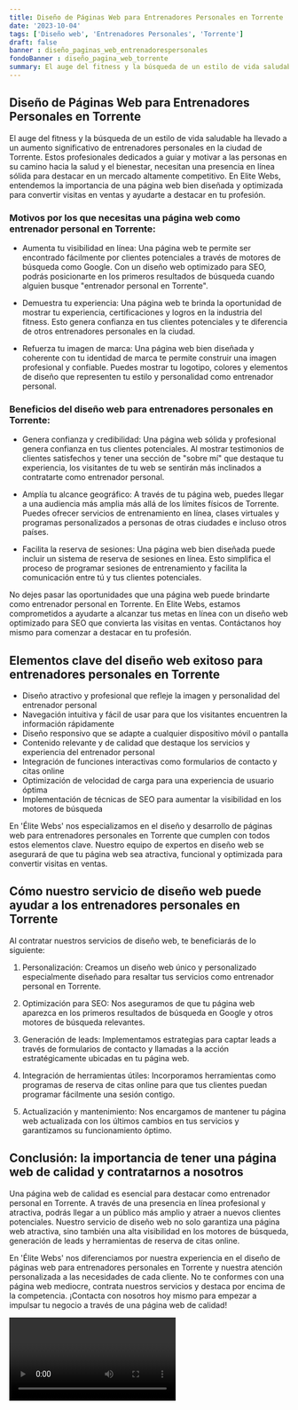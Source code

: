 ```yaml
---
title: Diseño de Páginas Web para Entrenadores Personales en Torrente
date: '2023-10-04'
tags: ['Diseño web', 'Entrenadores Personales', 'Torrente']
draft: false
banner : diseño_paginas_web_entrenadorespersonales
fondoBanner : diseño_pagina_web_torrente
summary: El auge del fitness y la búsqueda de un estilo de vida saludable ha llevado a un aumento significativo de entrenadores personales en la ciudad de Torrente. Estos profesionales dedicados a guiar y motivar a las personas en su camino hacia la salud y el bienestar, necesitan una presencia en línea sólida para destacar en un mercado altamente competitivo. En Elite Webs, entendemos la importancia de una página web bien diseñada y optimizada para convertir visitas en ventas y ayudarte a destacar en tu profesión.
---
```


## Diseño de Páginas Web para Entrenadores Personales en Torrente

El auge del fitness y la búsqueda de un estilo de vida saludable ha llevado a un aumento significativo de entrenadores personales en la ciudad de Torrente. Estos profesionales dedicados a guiar y motivar a las personas en su camino hacia la salud y el bienestar, necesitan una presencia en línea sólida para destacar en un mercado altamente competitivo. En Elite Webs, entendemos la importancia de una página web bien diseñada y optimizada para convertir visitas en ventas y ayudarte a destacar en tu profesión.

### Motivos por los que necesitas una página web como entrenador personal en Torrente:

- Aumenta tu visibilidad en línea: Una página web te permite ser encontrado fácilmente por clientes potenciales a través de motores de búsqueda como Google. Con un diseño web optimizado para SEO, podrás posicionarte en los primeros resultados de búsqueda cuando alguien busque "entrenador personal en Torrente".

- Demuestra tu experiencia: Una página web te brinda la oportunidad de mostrar tu experiencia, certificaciones y logros en la industria del fitness. Esto genera confianza en tus clientes potenciales y te diferencia de otros entrenadores personales en la ciudad.

- Refuerza tu imagen de marca: Una página web bien diseñada y coherente con tu identidad de marca te permite construir una imagen profesional y confiable. Puedes mostrar tu logotipo, colores y elementos de diseño que representen tu estilo y personalidad como entrenador personal.

### Beneficios del diseño web para entrenadores personales en Torrente:

- Genera confianza y credibilidad: Una página web sólida y profesional genera confianza en tus clientes potenciales. Al mostrar testimonios de clientes satisfechos y tener una sección de "sobre mí" que destaque tu experiencia, los visitantes de tu web se sentirán más inclinados a contratarte como entrenador personal.

- Amplía tu alcance geográfico: A través de tu página web, puedes llegar a una audiencia más amplia más allá de los límites físicos de Torrente. Puedes ofrecer servicios de entrenamiento en línea, clases virtuales y programas personalizados a personas de otras ciudades e incluso otros países.

- Facilita la reserva de sesiones: Una página web bien diseñada puede incluir un sistema de reserva de sesiones en línea. Esto simplifica el proceso de programar sesiones de entrenamiento y facilita la comunicación entre tú y tus clientes potenciales.

No dejes pasar las oportunidades que una página web puede brindarte como entrenador personal en Torrente. En Elite Webs, estamos comprometidos a ayudarte a alcanzar tus metas en línea con un diseño web optimizado para SEO que convierta las visitas en ventas. Contáctanos hoy mismo para comenzar a destacar en tu profesión.

<GifSeo />

<Cta />

## Elementos clave del diseño web exitoso para entrenadores personales en Torrente

- Diseño atractivo y profesional que refleje la imagen y personalidad del entrenador personal
- Navegación intuitiva y fácil de usar para que los visitantes encuentren la información rápidamente
- Diseño responsivo que se adapte a cualquier dispositivo móvil o pantalla
- Contenido relevante y de calidad que destaque los servicios y experiencia del entrenador personal
- Integración de funciones interactivas como formularios de contacto y citas online
- Optimización de velocidad de carga para una experiencia de usuario óptima
- Implementación de técnicas de SEO para aumentar la visibilidad en los motores de búsqueda

En 'Élite Webs' nos especializamos en el diseño y desarrollo de páginas web para entrenadores personales en Torrente que cumplen con todos estos elementos clave. Nuestro equipo de expertos en diseño web se asegurará de que tu página web sea atractiva, funcional y optimizada para convertir visitas en ventas.

## Cómo nuestro servicio de diseño web puede ayudar a los entrenadores personales en Torrente

Al contratar nuestros servicios de diseño web, te beneficiarás de lo siguiente:

1. Personalización: Creamos un diseño web único y personalizado especialmente diseñado para resaltar tus servicios como entrenador personal en Torrente. 

2. Optimización para SEO: Nos aseguramos de que tu página web aparezca en los primeros resultados de búsqueda en Google y otros motores de búsqueda relevantes. 

3. Generación de leads: Implementamos estrategias para captar leads a través de formularios de contacto y llamadas a la acción estratégicamente ubicadas en tu página web. 

4. Integración de herramientas útiles: Incorporamos herramientas como programas de reserva de citas online para que tus clientes puedan programar fácilmente una sesión contigo.

5. Actualización y mantenimiento: Nos encargamos de mantener tu página web actualizada con los últimos cambios en tus servicios y garantizamos su funcionamiento óptimo.

## Conclusión: la importancia de tener una página web de calidad y contratarnos a nosotros

Una página web de calidad es esencial para destacar como entrenador personal en Torrente. A través de una presencia en línea profesional y atractiva, podrás llegar a un público más amplio y atraer a nuevos clientes potenciales. Nuestro servicio de diseño web no solo garantiza una página web atractiva, sino también una alta visibilidad en los motores de búsqueda, generación de leads y herramientas de reserva de citas online.

En 'Élite Webs' nos diferenciamos por nuestra experiencia en el diseño de páginas web para entrenadores personales en Torrente y nuestra atención personalizada a las necesidades de cada cliente. No te conformes con una página web mediocre, contrata nuestros servicios y destaca por encima de la competencia. ¡Contacta con nosotros hoy mismo para empezar a impulsar tu negocio a través de una página web de calidad!

<Video />

<CtaBot job='Entrenadores Personales' city='Torrente'/>

<Gmaps query='Torrente+españa+maps' />